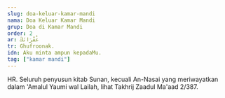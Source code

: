```yaml
---
slug: doa-keluar-kamar-mandi
nama: Doa Keluar Kamar Mandi
grup: Doa di Kamar Mandi
order: 2
ar: غُفْرَانَكَ
tr: Ghufroonak.
idn: Aku minta ampun kepadaMu.
tag: ["kamar mandi"]
---
```


HR. Seluruh penyusun kitab Sunan, kecuali An-Nasai yang meriwayatkan dalam 'Amalul Yaumi wal Lailah, lihat Takhrij Zaadul Ma'aad 2/387.
